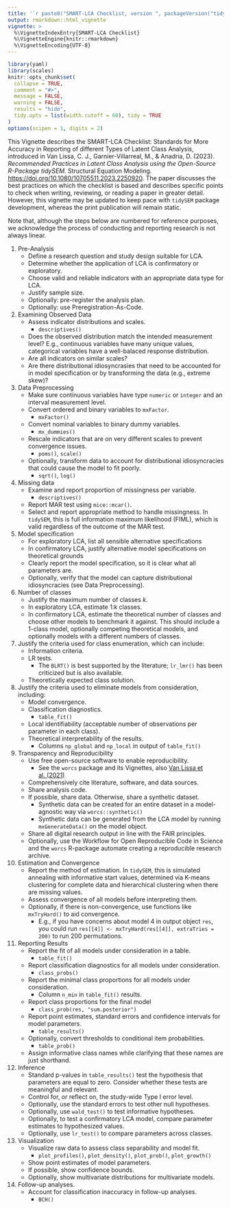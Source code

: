 ---
title: '`r paste0("SMART-LCA Checklist, version ", packageVersion("tidySEM"))`'
output: rmarkdown::html_vignette
vignette: >
  %\VignetteIndexEntry{SMART-LCA Checklist}
  %\VignetteEngine{knitr::rmarkdown}
  %\VignetteEncoding{UTF-8}
---

```{r setup, include = FALSE}
library(yaml)
library(scales)
knitr::opts_chunk$set(
  collapse = TRUE,
  comment = "#>",
  message = FALSE,
  warning = FALSE,
  results = "hide",
  tidy.opts = list(width.cutoff = 60), tidy = TRUE
)
options(scipen = 1, digits = 2)
```

This Vignette describes the SMART-LCA Checklist: Standards for More Accuracy in Reporting of different Types of Latent Class Analysis,
introduced in Van Lissa, C. J., Garnier-Villarreal, M., & Anadria, D. (2023). *Recommended Practices in Latent Class Analysis using the Open-Source R-Package tidySEM.* Structural Equation Modeling. <https://doi.org/10.1080/10705511.2023.2250920>.
The paper discusses the best practices on which the checklist is based and describes specific points to check when writing, reviewing, or reading a paper in greater detail.
However, this vignette may be updated to keep pace with `tidySEM` package development,
whereas the print publication will remain static.

Note that, although the steps below are numbered for reference purposes,
we acknowledge the process of conducting and reporting research is not always linear.

1. Pre-Analysis
    + Define a research question and study design suitable for LCA.
    + Determine whether the application of LCA is confirmatory or exploratory.
    + Choose valid and reliable indicators with an appropriate data type for LCA.
    + Justify sample size.
    + Optionally: pre-register the analysis plan.
    + Optionally: use Preregistration-As-Code.
1. Examining Observed Data
    + Assess indicator distributions and scales.
        - `descriptives()`
    + Does the observed distribution match the intended measurement level? E.g., continuous variables have many unique values, categorical variables have a well-balaced response distribution.
    + Are all indicators on similar scales?
    + Are there distributional idiosyncrasies that need to be accounted for in model specification or by transforming the data (e.g., extreme skew)?
1. Data Preprocessing
    + Make sure continuous variables have type `numeric` or `integer` and an interval measurement level.
    + Convert ordered and binary variables to `mxFactor`.
        - `mxFactor()`
    + Convert nominal variables to binary dummy variables.
        - `mx_dummies()`
    + Rescale indicators that are on very different scales to prevent convergence issues.
        - `poms()`, `scale()`
    + Optionally, transform data to account for distributional idiosyncracies that could cause the model to fit poorly.
        - `sqrt()`, `log()`
1. Missing data
    + Examine and report proportion of missingness per variable.
        - `descriptives()`
    + Report MAR test using `mice::mcar()`.
    + Select and report appropriate method to handle missingness. In `tidySEM`, this is full information maximum likelihood (FIML), which is valid regardless of the outcome of the MAR test.
1. Model specification
    + For exploratory LCA, list all sensible alternative specifications
    + In confirmatory LCA, justify alternative model specifications on theoretical grounds
    + Clearly report the model specification, so it is clear what all parameters are.
    + Optionally, verify that the model can capture distributional idiosyncracies (see Data Preprocessing).
1. Number of classes
    + Justify the maximum number of classes $k$.
    + In exploratory LCA, estimate 1:$k$ classes.
    + In confirmatory LCA, estimate the theoretical number of classes and choose other models to benchmark it against. This should include a 1-class model, optionally competing theoretical models, and optionally models with a different numbers of classes.
1. Justify the criteria used for class enumeration, which can include:
    + Information criteria.
    + LR tests.
        - The `BLRT()` is best supported by the literature; `lr_lmr()` has been criticized but is also available.
    + Theoretically expected class solution.
1. Justify the criteria used to eliminate models from consideration, including:
    + Model convergence.
    + Classification diagnostics.
        - `table_fit()`
    + Local identifiability (acceptable number of observations per parameter in each class).
    + Theoretical interpretability of the results.
        - Columns `np_global` and `np_local` in output of `table_fit()`
1. Transparency and Reproducibility
    + Use free open-source software to enable reproducibility.
        - See the `worcs` package and its Vignettes, also [Van Lissa et al. (2021)](https://DOI.org/10.3233/DS-210031)
    + Comprehensively cite literature, software, and data sources.
    + Share analysis code.
    + If possible, share data. Otherwise, share a synthetic dataset.
        - Synthetic data can be created for an entire dataset in a model-agnostic way via `worcs::synthetic()`
        - Synthetic data can be generated from the LCA model by running `mxGenerateData()` on the model object.
    + Share all digital research output in line with the FAIR principles.
    + Optionally, use the Workflow for Open Reproducible Code in Science and the `worcs` R-package automate creating a reproducible research archive.
1. Estimation and Convergence
    + Report the method of estimation. In `tidySEM`, this is simulated annealing with informative start values, determined via K-means clustering for complete data and hierarchical clustering when there are missing values.
    + Assess convergence of all models before interpreting them.
    + Optionally, if there is non-convergence, use functions like `mxTryHard()` to aid convergence.
        - E.g., if you have concerns about model 4 in output object `res`, you could run `res[[4]] <- mxTryHard(res[[4]], extraTries = 200)` to run 200 permutations.
1. Reporting Results
    + Report the fit of all models under consideration in a table.
        - `table_fit()`
    + Report classification diagnostics for all models under consideration.
        - `class_probs()`
    + Report the minimal class proportions for all models under consideration.
        - Column `n_min` in `table_fit()` results.
    + Report class proportions for the final model
        - `class_prob(res, "sum.posterior")`
    + Report point estimates, standard errors and confidence intervals for model parameters.
        - `table_results()`
    + Optionally, convert thresholds to conditional item probabilities.
        - `table_prob()`
    + Assign informative class names while clarifying that these names are just shorthand.
1. Inference
    + Standard p-values in `table_results()` test the hypothesis that parameters are equal to zero. Consider whether these tests are meaningful and relevant.
    + Control for, or reflect on, the study-wide Type I error level.
    + Optionally, use the standard errors to test other null hypotheses.
    + Optionally, use `wald_test()` to test informative hypotheses.
    + Optionally, to test a confirmatory LCA model, compare parameter estimates to hypothesized values.
    + Optionally, use `lr_test()` to compare parameters across classes.
1. Visualization
    + Visualize raw data to assess class separability and model fit.
        - `plot_profiles()`, `plot_density()`, `plot_prob()`, `plot_growth()`
    + Show point estimates of model parameters.
    + If possible, show confidence bounds.
    + Optionally, show multivariate distributions for multivariate models.
1. Follow-up analyses.
    + Account for classification inaccuracy in follow-up analyses.
        - `BCH()`
